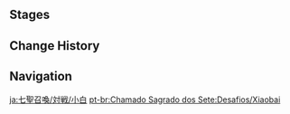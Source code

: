 {{Description|Certified player [[Ms. Bai]]. The current miller of [[Qingce Village]] inherited her father's business. She practices her skills at cards with [[Granny Ruoxin]] when she is at leisure, a process that has made her a rather good player in her own right.|[[Map]] description}}
{{Genius Invokation TCG Character Stages Intro}}

==Stages==
{{Genius Invokation TCG Stages/Detailed|Ms. Bai}}

==Change History==
{{Change History|3.7}}

==Navigation==
{{Genius Invokation TCG Stages Navbox}}

[[ja:七聖召喚/対戦/小白]]
[[pt-br:Chamado Sagrado dos Sete:Desafios/Xiaobai]]